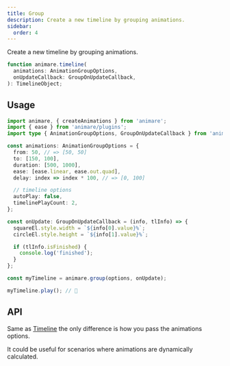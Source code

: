 ```yaml
---
title: Group
description: Create a new timeline by grouping animations.
sidebar:
  order: 4
---
```



Create a new timeline by grouping animations.

```ts title="syntax"
function animare.timeline(
  animations: AnimationGroupOptions,
  onUpdateCallback: GroupOnUpdateCallback,
): TimelineObject;
```

## Usage

```ts title="example" frame="terminal"
import animare, { createAnimations } from 'animare';
import { ease } from 'animare/plugins';
import type { AnimationGroupOptions, GroupOnUpdateCallback } from 'animare';

const animations: AnimationGroupOptions = {
  from: 50, // => [50, 50]
  to: [150, 100],
  duration: [500, 1000],
  ease: [ease.linear, ease.out.quad],
  delay: index => index * 100, // => [0, 100]

  // timeline options
  autoPlay: false,
  timelinePlayCount: 2,
};

const onUpdate: GroupOnUpdateCallback = (info, tlInfo) => {
  squareEl.style.width = `${info[0].value}%`;
  circleEl.style.height = `${info[1].value}%`;

  if (tlInfo.isFinished) {
    console.log('finished');
  }
};

const myTimeline = animare.group(options, onUpdate);

myTimeline.play(); // 🚀
```

## API

Same as [Timeline](/animare/api/animare/timeline) the only difference is how you pass the animations options.

It could be useful for scenarios where animations are dynamically calculated.

